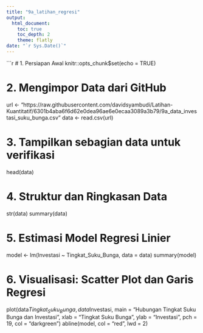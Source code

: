 ```yaml
---
title: "9a_latihan_regresi"
output: 
  html_document:
    toc: true
    toc_depth: 2
    theme: flatly
date: "`r Sys.Date()`"
---
```


```r
# 1. Persiapan Awal
knitr::opts_chunk$set(echo = TRUE)

# 2. Mengimpor Data dari GitHub
url <- "https://raw.githubusercontent.com/davidsyambudi/Latihan-Kuantitatif/6301b4aba6f6d62e0dea96ae6e0ecaa3089a3b79/9a_data_investasi_suku_bunga.csv"
data <- read.csv(url)

# 3. Tampilkan sebagian data untuk verifikasi
head(data)

# 4. Struktur dan Ringkasan Data
str(data)
summary(data)

# 5. Estimasi Model Regresi Linier
model <- lm(Investasi ~ Tingkat_Suku_Bunga, data = data)
summary(model)

# 6. Visualisasi: Scatter Plot dan Garis Regresi
plot(data$Tingkat_Suku_Bunga, data$Investasi,
     main = "Hubungan Tingkat Suku Bunga dan Investasi",
     xlab = "Tingkat Suku Bunga",
     ylab = "Investasi",
     pch = 19,
     col = "darkgreen")
abline(model, col = "red", lwd = 2)

